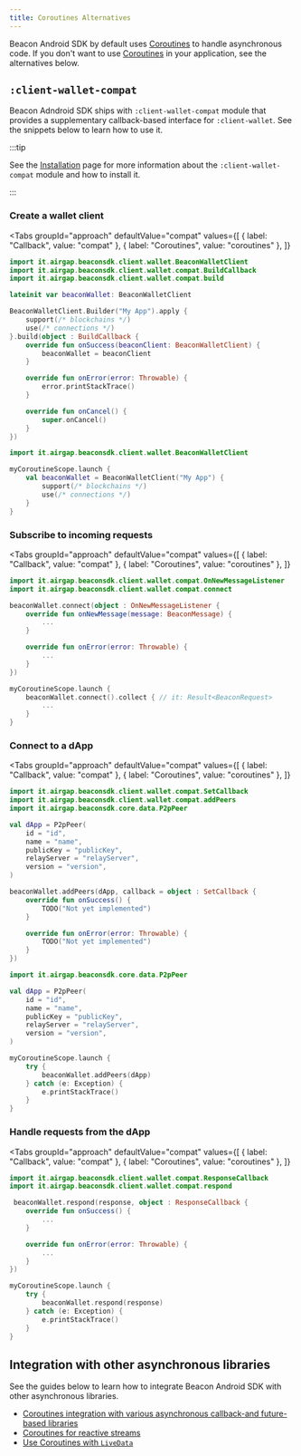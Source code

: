 ```yaml
---
title: Coroutines Alternatives
---
```



<TOCInline toc={toc} />

Beacon Android SDK by default uses [Coroutines](https://kotlinlang.org/docs/coroutines-overview.html) to handle asynchronous code. If you don't want to use [Coroutines](https://kotlinlang.org/docs/coroutines-overview.html) in your application, see the alternatives below.

## `:client-wallet-compat`

Beacon Adndroid SDK ships with `:client-wallet-compat` module that provides a supplementary callback-based interface for `:client-wallet`. See the snippets below to learn how to use it.

:::tip

See the [Installation](installation) page for more information about the `:client-wallet-compat` module and how to install it.

:::

### Create a wallet client

<Tabs
  groupId="approach"
  defaultValue="compat"
  values={[
      { label: "Callback", value: "compat" },
      { label: "Coroutines", value: "coroutines" },
  ]}
>

<TabItem value="compat">

```kotlin
import it.airgap.beaconsdk.client.wallet.BeaconWalletClient
import it.airgap.beaconsdk.client.wallet.compat.BuildCallback
import it.airgap.beaconsdk.client.wallet.compat.build

lateinit var beaconWallet: BeaconWalletClient

BeaconWalletClient.Builder("My App").apply {
    support(/* blockchains */)
    use(/* connections */)
}.build(object : BuildCallback {
    override fun onSuccess(beaconClient: BeaconWalletClient) {
        beaconWallet = beaconClient
    }

    override fun onError(error: Throwable) {
        error.printStackTrace()
    }

    override fun onCancel() {
        super.onCancel()
    }
})
```

</TabItem>

<TabItem value="coroutines">

```kotlin
import it.airgap.beaconsdk.client.wallet.BeaconWalletClient

myCoroutineScope.launch {
    val beaconWallet = BeaconWalletClient("My App") {
        support(/* blockchains */)
        use(/* connections */)
    }
}
```

</TabItem>

</Tabs>

### Subscribe to incoming requests

<Tabs
  groupId="approach"
  defaultValue="compat"
  values={[
      { label: "Callback", value: "compat" },
      { label: "Coroutines", value: "coroutines" },
  ]}
>

<TabItem value="compat">

```kotlin
import it.airgap.beaconsdk.client.wallet.compat.OnNewMessageListener
import it.airgap.beaconsdk.client.wallet.compat.connect

beaconWallet.connect(object : OnNewMessageListener {
    override fun onNewMessage(message: BeaconMessage) {
        ...
    }

    override fun onError(error: Throwable) {
        ...
    }
})
```

</TabItem>

<TabItem value="coroutines">

```kotlin
myCoroutineScope.launch {
    beaconWallet.connect().collect { // it: Result<BeaconRequest>
        ...
    }
}
```

</TabItem>

</Tabs>

### Connect to a dApp

<Tabs
  groupId="approach"
  defaultValue="compat"
  values={[
      { label: "Callback", value: "compat" },
      { label: "Coroutines", value: "coroutines" },
  ]}
>

<TabItem value="compat">

```kotlin
import it.airgap.beaconsdk.client.wallet.compat.SetCallback
import it.airgap.beaconsdk.client.wallet.compat.addPeers
import it.airgap.beaconsdk.core.data.P2pPeer

val dApp = P2pPeer(
    id = "id",
    name = "name",
    publicKey = "publicKey",
    relayServer = "relayServer",
    version = "version",
)

beaconWallet.addPeers(dApp, callback = object : SetCallback {
    override fun onSuccess() {
        TODO("Not yet implemented")
    }

    override fun onError(error: Throwable) {
        TODO("Not yet implemented")
    }
})
```

</TabItem>

<TabItem value="coroutines">

```kotlin
import it.airgap.beaconsdk.core.data.P2pPeer

val dApp = P2pPeer(
    id = "id",
    name = "name",
    publicKey = "publicKey",
    relayServer = "relayServer",
    version = "version",
)

myCoroutineScope.launch {
    try {
        beaconWallet.addPeers(dApp)
    } catch (e: Exception) {
        e.printStackTrace()
    }
}
```

</TabItem>

</Tabs>

### Handle requests from the dApp

<Tabs
  groupId="approach"
  defaultValue="compat"
  values={[
      { label: "Callback", value: "compat" },
      { label: "Coroutines", value: "coroutines" },
  ]}
>

<TabItem value="compat">

```kotlin
import it.airgap.beaconsdk.client.wallet.compat.ResponseCallback
import it.airgap.beaconsdk.client.wallet.compat.respond

 beaconWallet.respond(response, object : ResponseCallback {
    override fun onSuccess() {
        ...
    }

    override fun onError(error: Throwable) {
        ...
    }
})
```

</TabItem>

<TabItem value="coroutines">

```kotlin
myCoroutineScope.launch {
    try {
        beaconWallet.respond(response)
    } catch (e: Exception) {
        e.printStackTrace()
    }
}
```

</TabItem>

</Tabs>

## Integration with other asynchronous libraries

See the guides below to learn how to integrate Beacon Android SDK with other asynchronous libraries.

- [Coroutines integration with various asynchronous callback-and future-based libraries](https://github.com/Kotlin/kotlinx.coroutines/blob/master/integration/README.md)
- [Coroutines for reactive streams](https://github.com/Kotlin/kotlinx.coroutines/blob/master/reactive/README.md)
- [Use Coroutines with `LiveData`](https://developer.android.com/topic/libraries/architecture/coroutines#livedata)
